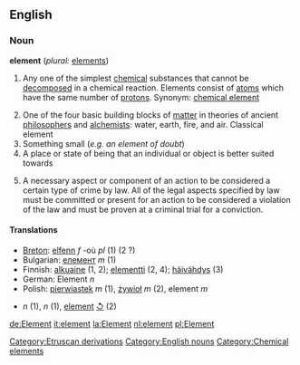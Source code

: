 ==English==

===Noun===
'''element'''  (''plural:'' [[elements]])
#{{chemistry}}  Any one of the simplest [[chemical]] substances that cannot be [[decompose]]d in a chemical reaction.  Elements consist of [[atom]]s which have the same number of [[proton]]s.  Synonym: [[chemical element]]
# One of the four basic building blocks of [[matter]] in theories of ancient [[philosopher]]s and [[alchemist]]s: water, earth, fire, and air. Classical element
# Something small (''e.g. an element of doubt'')
# A place or state of being that an individual or object is better suited towards
# {{Law}} A necessary aspect or component of an action to be considered a certain type of crime by law.  All of the legal aspects specified by law must be committed or present for an action to be considered a violation of the law and must be proven at a criminal trial for a conviction.  

====Translations====
*[[Breton]]: [[elfenn]] ''f'' -où ''pl'' (1) (2 ?)
*Bulgarian: [[елемент]] ''m'' (1)
*Finnish: [[alkuaine]] (1, 2); [[elementti]] (2, 4); [[häivähdys]] (3)
*German: Element ''n''
*Polish: [[pierwiastek]] ''m'' (1), [[żywioł]] ''m'' (2), element ''m''
*{{sv1|grundämne}} ''n'' (1), {{sv2|atomslag}} ''n'' (1), [[element#Swedish|element]] [[:sv:element|↺]] (2)

[[Category:Etruscan derivations]]
[[Category:English nouns]]
[[Category:Chemical elements]]

[[de:Element]]
[[it:element]]
[[la:Element]]
[[nl:element]]
[[pl:Element]]